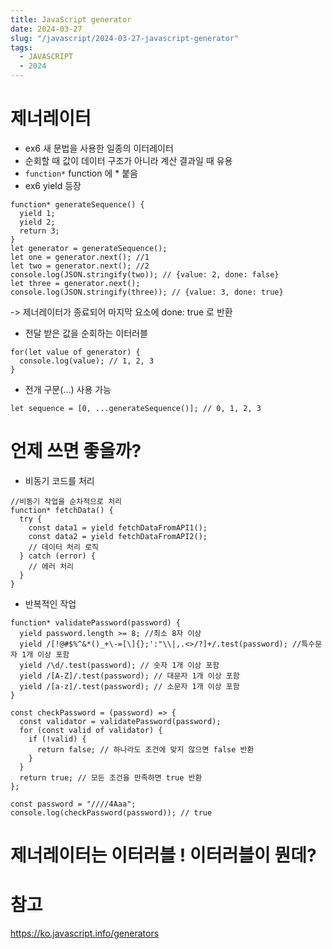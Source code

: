 ```yaml
---
title: JavaScript generator
date: 2024-03-27
slug: "/javascript/2024-03-27-javascript-generator"
tags:
  - JAVASCRIPT
  - 2024
---
```


# 제너레이터
* ex6 새 문법을 사용한 일종의 이터레이터
* 순회할 때 값이 데이터 구조가 아니라 계산 결과일 때 유용
* `function*` function 에 * 붙음
* ex6 yield 등장
```
function* generateSequence() {
  yield 1;
  yield 2;
  return 3;
}
let generator = generateSequence();
let one = generator.next(); //1
let two = generator.next(); //2
console.log(JSON.stringify(two)); // {value: 2, done: false}
let three = generator.next();
console.log(JSON.stringify(three)); // {value: 3, done: true}

```
-> 제너레이터가 종료되어 마지막 요소에 done: true 로 반환

* 전달 받은 값을 순회하는 이터러블
```
for(let value of generator) {
  console.log(value); // 1, 2, 3
}
```
* 전개 구문(...) 사용 가능
```
let sequence = [0, ...generateSequence()]; // 0, 1, 2, 3
```
# 언제 쓰면 좋을까?
* 비동기 코드를 처리
```
//비동기 작업을 순차적으로 처리
function* fetchData() {
  try {
    const data1 = yield fetchDataFromAPI1();
    const data2 = yield fetchDataFromAPI2();
    // 데이터 처리 로직
  } catch (error) {
    // 에러 처리
  }
}
```
* 반복적인 작업
```
function* validatePassword(password) {
  yield password.length >= 8; //최소 8자 이상
  yield /[!@#$%^&*()_+\-=[\]{};':"\\|,.<>/?]+/.test(password); //특수문자 1개 이상 포함
  yield /\d/.test(password); // 숫자 1개 이상 포함
  yield /[A-Z]/.test(password); // 대문자 1개 이상 포함
  yield /[a-z]/.test(password); // 소문자 1개 이상 포함
}

const checkPassword = (password) => {
  const validator = validatePassword(password);
  for (const valid of validator) {
    if (!valid) {
      return false; // 하나라도 조건에 맞지 않으면 false 반환
    }
  }
  return true; // 모든 조건을 만족하면 true 반환
};

const password = "////4Aaa";
console.log(checkPassword(password)); // true

```


# 제너레이터는 이터러블 ! 이터러블이 뭔데?


# 참고
https://ko.javascript.info/generators
